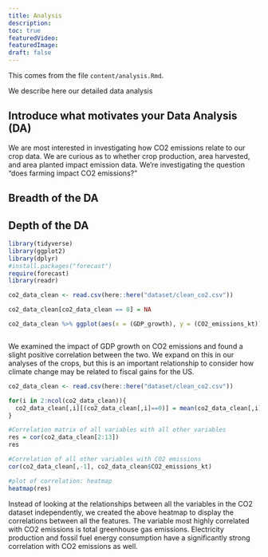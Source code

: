 ```yaml
---
title: Analysis
description:
toc: true
featuredVideo:
featuredImage: 
draft: false
---
```


This comes from the file `content/analysis.Rmd`.

We describe here our detailed data analysis


## Introduce what motivates your Data Analysis (DA)

We are most interested in investigating how CO2 emissions relate to our crop data. We are curious as to whether crop production, area harvested, and area planted impact emission data. We're investigating the question "does farming impact CO2 emissions?"

## Breadth of the DA


## Depth of the DA

```r
library(tidyverse)
library(ggplot2)
library(dplyr)
#install.packages("forecast")
require(forecast)
library(readr)
```

```r

co2_data_clean <- read.csv(here::here("dataset/clean_co2.csv"))

co2_data_clean[co2_data_clean == 0] = NA

co2_data_clean %>% ggplot(aes(x = (GDP_growth), y = (CO2_emissions_kt))) + geom_point() + geom_smooth()



```
We examined the impact of GDP growth on CO2 emissions and found a slight positive correlation between the two. We expand on this in our analyses of the crops, but this is an important relationship to consider how climate change may be related to fiscal gains for the US.


```r
co2_data_clean <- read.csv(here::here("dataset/clean_co2.csv"))

for(i in 2:ncol(co2_data_clean)){
  co2_data_clean[,i][(co2_data_clean[,i]==0)] = mean(co2_data_clean[,i])
}

#Correlation matrix of all variables with all other variables
res = cor(co2_data_clean[2:13])
res

#Correlation of all other variables with CO2 emissions
cor(co2_data_clean[,-1], co2_data_clean$CO2_emissions_kt)

#plot of correlation: heatmap
heatmap(res)

```
Instead of looking at the relationships between all the variables in the CO2 dataset independently, we created the above heatmap to display the correlations between all the features. The variable most highly correlated with CO2 emissions is total greenhouse gas emissions. Electricity production and fossil fuel energy consumption have a significantly strong correlation with CO2 emissions as well.



